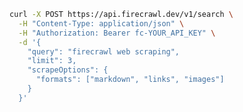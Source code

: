 ```bash cURL
curl -X POST https://api.firecrawl.dev/v1/search \
  -H "Content-Type: application/json" \
  -H "Authorization: Bearer fc-YOUR_API_KEY" \
  -d '{
    "query": "firecrawl web scraping",
    "limit": 3,
    "scrapeOptions": {
      "formats": ["markdown", "links", "images"]
    }
  }'
```
